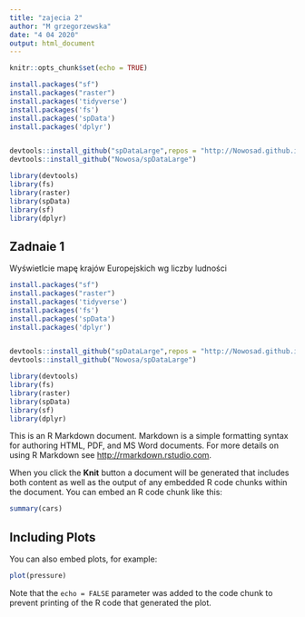 ---
title: "zajecia 2"
author: "M grzegorzewska"
date: "4 04 2020"
output: html_document
---

```{r setup, include=FALSE}
knitr::opts_chunk$set(echo = TRUE)
```

```{r}
install.packages("sf")
install.packages("raster")
install.packages('tidyverse')
install.packages('fs')
install.packages('spData')
install.packages('dplyr')


devtools::install_github("spDataLarge",repos = "http://Nowosad.github.io/drat",type = "source")
devtools::install_github("Nowosa/spDataLarge")

library(devtools)
library(fs)
library(raster)
library(spData)
library(sf)
library(dplyr)

```

## Zadnaie 1

Wyświetlcie mapę krajów Europejskich  wg liczby ludności

```{r zad 1}
install.packages("sf")
install.packages("raster")
install.packages('tidyverse')
install.packages('fs')
install.packages('spData')
install.packages('dplyr')


devtools::install_github("spDataLarge",repos = "http://Nowosad.github.io/drat",type = "source")
devtools::install_github("Nowosa/spDataLarge")

library(devtools)
library(fs)
library(raster)
library(spData)
library(sf)
library(dplyr)

```


This is an R Markdown document. Markdown is a simple formatting syntax for authoring HTML, PDF, and MS Word documents. For more details on using R Markdown see <http://rmarkdown.rstudio.com>.

When you click the **Knit** button a document will be generated that includes both content as well as the output of any embedded R code chunks within the document. You can embed an R code chunk like this:

```{r cars}
summary(cars)
```

## Including Plots

You can also embed plots, for example:

```{r pressure, echo=FALSE}
plot(pressure)
```

Note that the `echo = FALSE` parameter was added to the code chunk to prevent printing of the R code that generated the plot.
